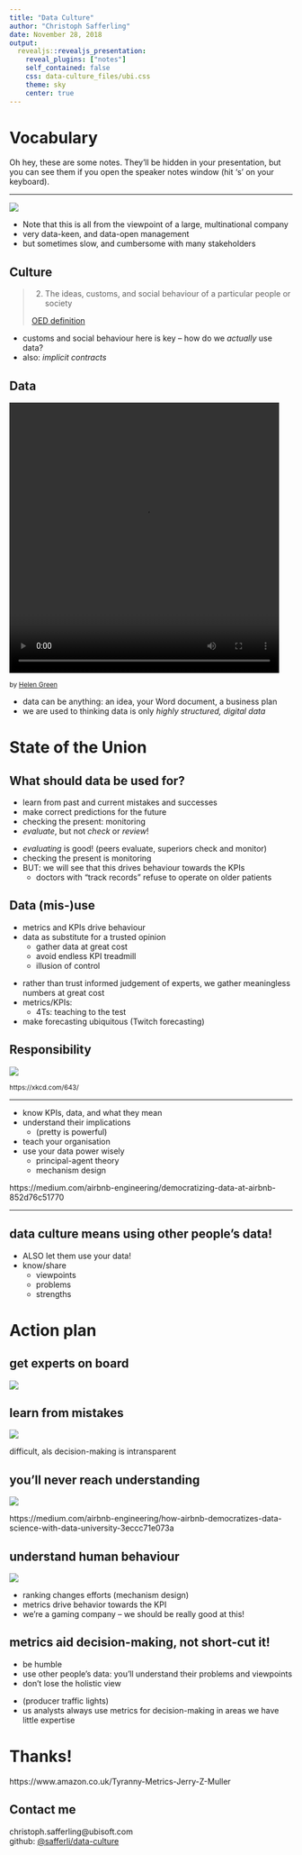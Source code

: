 ```yaml
---
title: "Data Culture"
author: "Christoph Safferling"  
date: November 28, 2018
output: 
  revealjs::revealjs_presentation:
    reveal_plugins: ["notes"]
    self_contained: false
    css: data-culture_files/ubi.css
    theme: sky
    center: true
---
```



# Vocabulary {data-background="./data-culture_files/img/Freud.png"}

<aside class="notes">
Oh hey, these are some notes. They'll be hidden in your presentation, but you can see them if you open the speaker notes window (hit 's' on your keyboard).
</aside>

----

<!--
<video width="480" height="480" loop=false autoplay=true>
  <source src="data-culture_files/img/ubisoft.mp4" type="video/mp4">
</video> 
-->

<p class="stretch"> 
  <img src="./data-culture_files/img/ubisoft stacked logo_black.png" style="background:none; border:none; box-shadow:none; height=20%;">
</p>

<aside class="notes">
- Note that this is all from the viewpoint of a large, multinational company
- very data-keen, and data-open management
- but sometimes slow, and cumbersome with many stakeholders
</aside>


## Culture

> (2) The ideas, customs, and social behaviour of a particular people or society  
>   
> [OED definition](https://en.oxforddictionaries.com/definition/culture)

<aside class="notes">
- customs and social behaviour here is key -- how do we _actually_ use data?
- also: *implicit contracts*
</aside>


## Data

<video width="480" height="480" loop=true autoplay=true>
  <source src="data-culture_files/img/different-faces-of-david-bowie.mp4" type="video/mp4">
</video> 

<small>by [Helen Green](http://dollychops.tumblr.com/image/107517113745)</small>

<aside class="notes">
- data can be anything: an idea, your Word document, a business plan
- we are used to thinking data is only _highly structured, digital data_
</aside>


# State of the Union {data-background="./data-culture_files/img/business-rabbid.png"}

## What should data be used for?

- learn from past and current mistakes and successes
- make correct predictions for the future
- checking the present: monitoring
- _evaluate_, but not _check_ or _review_!

<aside class="notes">
- _evaluating_  is good! (peers evaluate, superiors check and monitor)
- checking the present is monitoring
- BUT: we will see that this drives behaviour towards the KPIs
  - doctors with "track records" refuse to operate on older patients
</aside>


## Data (mis-)use 

- metrics and KPIs drive behaviour
- data as substitute for a trusted opinion
    - gather data at great cost
    - avoid endless KPI treadmill
    - illusion of control

<aside class="notes">
- rather than trust informed judgement of experts, we gather meaningless numbers at great cost
- metrics/KPIs: 
    - 4Ts: teaching to the test
- make forecasting ubiquitous (Twitch forecasting)
</aside>


## Responsibility

![](./data-culture_files/img/ohm.png)

<small>https://xkcd.com/643/</small>

***

- know KPIs, data, and what they mean
- understand their implications
    - (pretty is powerful)
- teach your organisation 
- use your data power wisely 
    - principal-agent theory
    - mechanism design

<aside class="notes">
https://medium.com/airbnb-engineering/democratizing-data-at-airbnb-852d76c51770
</aside>

***

## data culture means using other people's data! 

<aside class="notes">
- ALSO let them use your data!
- know/share
    - viewpoints
    - problems
    - strengths
</aside>


# Action plan {data-background="./data-culture_files/img/actionplan-rabbid.png"}

## get experts on board

![](./data-culture_files/img/clueless-dog.png)


## learn from mistakes 

![](data-culture_files/img/you-had-one-job-cities-skylines.jpg)

<aside class="notes">
difficult, als decision-making is intransparent
</aside>


## you'll never reach understanding

![](./data-culture_files/img/yes-no-maybe.gif)

<aside class="notes">
https://medium.com/airbnb-engineering/how-airbnb-democratizes-data-science-with-data-university-3eccc71e073a
</aside>


## understand human behaviour

![](./data-culture_files/img/psychiatrist-no-friends.jpg)

<aside class="notes">
- ranking changes efforts (mechanism design)
- metrics drive behavior towards the KPI
- we’re a gaming company – we should be really good at this! 
</aside>

## metrics aid decision-making, not short-cut it!

- be humble
- use other people's data: you'll understand their problems and viewpoints
- don't lose the holistic view

<aside class="notes">
- (producer traffic lights)
- us analysts always use metrics for decision-making in areas we have little expertise
</aside>


# Thanks! {data-background="./data-culture_files/img/Hanging_Rabbid.png"}

<aside class="notes">
https://www.amazon.co.uk/Tyranny-Metrics-Jerry-Z-Muller
</aside>

## Contact me {data-background="./data-culture_files/img/Napoleon.png"}

christoph.safferling@ubisoft.com  
github: <a href="https://github.com/safferli/data-culture">@safferli/data-culture</a>  




